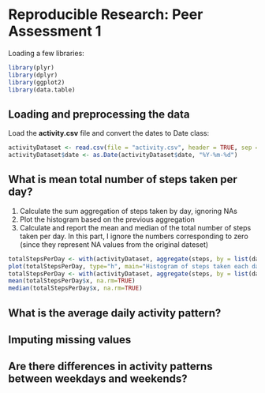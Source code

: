 # Reproducible Research: Peer Assessment 1
Loading a few libraries:
```r
library(plyr)
library(dplyr)
library(ggplot2)
library(data.table)
```

## Loading and preprocessing the data
Load the **activity.csv** file and convert the dates to Date class:
```r
activityDataset <- read.csv(file = "activity.csv", header = TRUE, sep = ",")
activityDataset$date <- as.Date(activityDataset$date, "%Y-%m-%d")
```

## What is mean total number of steps taken per day?
1. Calculate the sum aggregation of steps taken by day, ignoring NAs
2. Plot the histogram based on the previous aggregation
3. Calculate and report the mean and median of the total number of steps taken per day. In this part, I ignore the numbers corresponding to zero (since they represent NA values from the original dateset)
```r
totalStepsPerDay <- with(activityDataset, aggregate(steps, by = list(date), sum, na.rm=TRUE))
plot(totalStepsPerDay, type="h", main="Histogram of steps taken each day", xlab="Dates (October to November 2012)", ylab="Number of steps", lwd=4, col="green")
totalStepsPerDay <- with(activityDataset, aggregate(steps, by = list(date), sum))
mean(totalStepsPerDay$x, na.rm=TRUE)
median(totalStepsPerDay$x, na.rm=TRUE)
```


## What is the average daily activity pattern?



## Imputing missing values



## Are there differences in activity patterns between weekdays and weekends?
